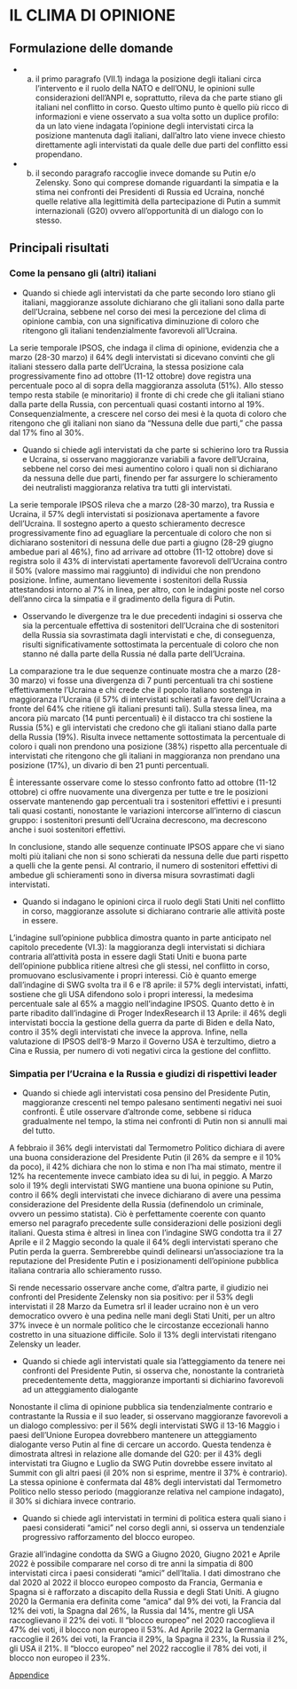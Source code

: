 # IL CLIMA DI OPINIONE

## Formulazione delle domande

* a) il primo paragrafo (VII.1) indaga la posizione degli italiani circa l’intervento e il ruolo della NATO e dell’ONU, le opinioni sulle considerazioni dell’ANPI e, soprattutto, rileva da che parte stiano gli italiani nel conflitto in corso. Questo ultimo punto è quello più ricco di informazioni e viene osservato a sua volta sotto un duplice profilo: da un lato viene indagata l’opinione degli intervistati circa la posizione mantenuta dagli italiani, dall’altro lato viene invece chiesto direttamente agli intervistati da quale delle due parti del conflitto essi propendano. 

* b) il secondo paragrafo raccoglie invece domande su Putin e/o Zelensky. Sono qui comprese domande riguardanti la simpatia e la stima nei confronti dei Presidenti di Russia ed Ucraina, nonché quelle relative alla legittimità della partecipazione di Putin a summit internazionali (G20) ovvero all’opportunità di un dialogo con lo stesso.

## Principali risultati 

### Come la pensano gli (altri) italiani

*	Quando si chiede agli intervistati da che parte secondo loro stiano gli italiani, maggioranze assolute dichiarano che gli italiani sono dalla parte dell’Ucraina, sebbene nel corso dei mesi la percezione del clima di opinione cambia, con una significativa diminuzione di coloro che ritengono gli italiani tendenzialmente favorevoli all’Ucraina.

La serie temporale IPSOS, che indaga il clima di opinione, evidenzia che a marzo (28-30 marzo) il 64% degli intervistati si dicevano convinti che gli italiani stessero dalla parte dell’Ucraina, la stessa posizione cala progressivamente fino ad ottobre (11-12 ottobre) dove registra una percentuale poco al di sopra della maggioranza assoluta (51%). Allo stesso tempo resta stabile (e minoritario) il fronte di chi crede che gli italiani stiano dalla parte della Russia, con percentuali quasi costanti intorno al 19%. Consequenzialmente, a crescere nel corso dei mesi è la quota di coloro che ritengono che gli italiani non siano da “Nessuna delle due parti,” che passa dal 17% fino al 30%. 

* Quando si chiede agli intervistati da che parte si schierino loro tra Russia e Ucraina, si osservano maggioranze variabili a favore dell’Ucraina, sebbene nel corso dei mesi aumentino coloro i quali non si dichiarano da nessuna delle due parti, finendo per far assurgere lo schieramento dei neutralisti maggioranza relativa tra tutti gli intervistati.

La serie temporale IPSOS rileva che a marzo (28-30 marzo), tra Russia e Ucraina, il 57% degli intervistati si posizionava apertamente a favore dell’Ucraina. Il sostegno aperto a questo schieramento decresce progressivamente fino ad eguagliare la percentuale di coloro che non si dichiarano sostenitori di nessuna delle due parti a giugno (28-29 giugno ambedue pari al 46%), fino ad arrivare ad ottobre (11-12 ottobre) dove si registra solo il 43% di intervistati apertamente favorevoli dell’Ucraina contro il 50% (valore massimo mai raggiunto) di individui che non prendono posizione. Infine, aumentano lievemente i sostenitori della Russia attestandosi intorno al 7% in linea, per altro, con le indagini poste nel corso dell’anno circa la simpatia e il gradimento della figura di Putin.

* Osservando le divergenze tra le due precedenti indagini si osserva che sia la percentuale effettiva di sostenitori dell’Ucraina che di sostenitori della Russia sia sovrastimata dagli intervistati e che, di conseguenza, risulti significativamente sottostimata la percentuale di coloro che non stanno né dalla parte della Russia né dalla parte dell’Ucraina.

La comparazione tra le due sequenze continuate mostra che a marzo (28-30 marzo) vi fosse una divergenza di 7 punti percentuali tra chi sostiene effettivamente l’Ucraina e chi crede che il popolo italiano sostenga in maggioranza l’Ucraina (il 57% di intervistati schierati a favore dell’Ucraina a fronte del 64% che ritiene gli italiani presunti tali). Sulla stessa linea, ma ancora più marcato (14 punti percentuali) è il distacco tra chi sostiene la Russia (5%) e gli intervistati che credono che gli italiani stiano dalla parte della Russia (19%). Risulta invece nettamente sottostimata la percentuale di coloro i quali non prendono una posizione (38%) rispetto alla percentuale di intervistati che ritengono che gli italiani in maggioranza non prendano una posizione (17%), un divario di ben 21 punti percentuali.

È interessante osservare come lo stesso confronto fatto ad ottobre (11-12 ottobre) ci offre nuovamente una divergenza per tutte e tre le posizioni osservate mantenendo gap percentuali tra i sostenitori effettivi e i presunti tali quasi costanti, nonostante le variazioni intercorse all’interno di ciascun gruppo: i sostenitori presunti dell’Ucraina decrescono, ma decrescono anche i suoi sostenitori effettivi.

In conclusione, stando alle sequenze continuate IPSOS appare che vi siano molti più italiani che non si sono schierati da nessuna delle due parti rispetto a quelli che la gente pensi. Al contrario, il numero di sostenitori effettivi di ambedue gli schieramenti sono in diversa misura sovrastimati dagli intervistati. 

* Quando si indagano le opinioni circa il ruolo degli Stati Uniti nel conflitto in corso, maggioranze assolute si dichiarano contrarie alle attività poste in essere.

L’indagine sull’opinione pubblica dimostra quanto in parte anticipato nel capitolo precedente (VI.3): la maggioranza degli intervistati si dichiara contraria all’attività posta in essere dagli Stati Uniti e buona parte dell’opinione pubblica ritiene altresì che gli stessi, nel conflitto in corso, promuovano esclusivamente i propri interessi. Ciò è quanto emerge dall’indagine di SWG svolta tra il 6 e l’8 aprile: il 57% degli intervistati, infatti, sostiene che gli USA difendono solo i propri interessi, la medesima percentuale sale al 65% a maggio nell’indagine IPSOS. Quanto detto è in parte ribadito dall’indagine di Proger IndexResearch il 13 Aprile: il 46% degli intervistati boccia la gestione della guerra da parte di Biden e della Nato, contro il 35% degli intervistati che invece la approva.
Infine, nella valutazione di IPSOS dell’8-9 Marzo il Governo USA è terzultimo, dietro a Cina e Russia, per numero di voti negativi circa la gestione del conflitto.

### Simpatia per l’Ucraina e la Russia e giudizi di rispettivi leader

* Quando si chiede agli intervistati cosa pensino del Presidente Putin, maggioranze crescenti nel tempo palesano sentimenti negativi nei suoi confronti. È utile osservare d’altronde come, sebbene si riduca gradualmente nel tempo, la stima nei confronti di Putin non si annulli mai del tutto.

A febbraio il 36% degli intervistati dal Termometro Politico dichiara di avere una buona considerazione del Presidente Putin (il 26% da sempre e il 10% da poco), il 42% dichiara che non lo stima e non l’ha mai stimato, mentre il 12% ha recentemente invece cambiato idea su di lui, in peggio.
A Marzo solo il 19% degli intervistati SWG mantiene una buona opinione su Putin, contro il 66% degli intervistati che invece dichiarano di avere una pessima considerazione del Presidente della Russia (definendolo un criminale, ovvero un pessimo statista). Ciò è perfettamente coerente con quanto emerso nel paragrafo precedente sulle considerazioni delle posizioni degli italiani.
Questa stima è altresì in linea con l’indagine SWG condotta tra il 27 Aprile e il 2 Maggio secondo la quale il 64% degli intervistati sperano che Putin perda la guerra. 
Sembrerebbe quindi delinearsi un’associazione tra la reputazione del Presidente Putin e i posizionamenti dell’opinione pubblica italiana contraria allo schieramento russo. 

Si rende necessario osservare anche come, d’altra parte, il giudizio nei confronti del Presidente Zelensky non sia positivo: per il 53% degli intervistati il 28 Marzo da Eumetra srl il leader ucraino non è un vero democratico ovvero è una pedina nelle mani degli Stati Uniti, per un altro 37% invece è un normale politico che le circostanze eccezionali hanno costretto in una situazione difficile. Solo il 13% degli intervistati ritengano Zelensky un leader. 

* Quando si chiede agli intervistati quale sia l’atteggiamento da tenere nei confronti del Presidente Putin, si osserva che, nonostante la contrarietà precedentemente detta, maggioranze importanti si dichiarino favorevoli ad un atteggiamento dialogante

Nonostante il clima di opinione pubblica sia tendenzialmente contrario e contrastante la Russia e il suo leader, si osservano maggioranze favorevoli a un dialogo complessivo: per il 56% degli intervistati SWG il 13-16 Maggio i paesi dell’Unione Europea dovrebbero mantenere un atteggiamento dialogante verso Putin al fine di cercare un accordo. 
Questa tendenza è dimostrata altresì in relazione alle domande del G20: per il 43% degli intervistati tra Giugno e Luglio da SWG Putin dovrebbe essere invitato al Summit con gli altri paesi (il 20% non si esprime, mentre il 37% è contrario). La stessa opinione è confermata dal 48% degli intervistati dal Termometro Politico nello stesso periodo (maggioranze relativa nel campione indagato), il 30% si dichiara invece contrario.

* Quando si chiede agli intervistati in termini di politica estera quali siano i paesi considerati “amici” nel corso degli anni, si osserva un tendenziale progressivo rafforzamento del blocco europeo.

Grazie all’indagine condotta da SWG a Giugno 2020, Giugno 2021 e Aprile 2022 è possibile comparare nel corso di tre anni la simpatia di 800 intervistati circa i paesi considerati “amici” dell’Italia. I dati dimostrano che dal 2020 al 2022 il blocco europeo composto da Francia, Germania e Spagna si è rafforzato a discapito della Russia e degli Stati Uniti. 
A giugno 2020 la Germania era definita come “amica” dal 9% dei voti, la Francia dal 12% dei voti, la Spagna dal 26%, la Russia dal 14%, mentre gli USA raccoglievano il 22% dei voti. Il “blocco europeo” nel 2020 raccoglieva il 47% dei voti, il blocco non europeo il 53%.
Ad Aprile 2022 la Germania raccoglie il 26% dei voti, la Francia il 29%, la Spagna il 23%, la Russia il 2%, gli USA il 21%. Il “blocco europeo” nel 2022 raccoglie il 78% dei voti, il blocco non europeo il 23%.


[Appendice](https://github.com/LucianaFazio/Ucrania/blob/main/PDF_Appendice/VII.%20Il%20clima%20di%20opinione%20v.3.pdf)

